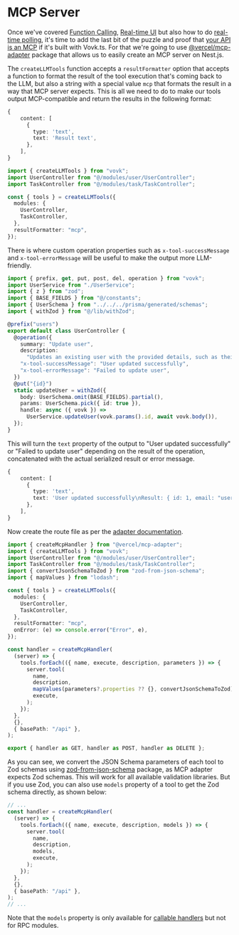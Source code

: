 # MCP Server

Once we've covered [Function Calling](/function-calling), [Real-time UI](/realtime-ui) but also how to do [real-time polling](/polling), it's time to add the last bit of the puzzle and proof that [your API is an MCP](https://www.youtube.com/watch?v=eeOANluSqAE) if it's built with Vovk.ts. For that we're going to use [@vercel/mcp-adapter](https://www.npmjs.com/package/@vercel/mcp-adapter) package that allows us to easily create an MCP server on Nest.js.

The `createLLMTools` function accepts a `resultFormatter` option that accepts a function to format the result of the tool execution that's coming back to the LLM, but also a string with a special value `mcp` that formats the result in a way that MCP server expects. This is all we need to do to make our tools output MCP-compatible and return the results in the following format:

```ts
{
    content: [
      {
        type: 'text',
        text: 'Result text',
      },
    ],
}
```

```ts {7}
import { createLLMTools } from "vovk";
import UserController from "@/modules/user/UserController";
import TaskController from "@/modules/task/TaskController";

const { tools } = createLLMTools({
  modules: {
    UserController,
    TaskController,
  },
  resultFormatter: "mcp",
});
```

There is where custom operation properties such as `x-tool-successMessage` and  `x-tool-errorMessage` will be useful to make the output more LLM-friendly.

```ts {12-13}
import { prefix, get, put, post, del, operation } from "vovk";
import UserService from "./UserService";
import { z } from "zod";
import { BASE_FIELDS } from "@/constants";
import { UserSchema } from "../../../prisma/generated/schemas";
import { withZod } from "@/lib/withZod";

@prefix("users")
export default class UserController {
  @operation({
    summary: "Update user",
    description:
      "Updates an existing user with the provided details, such as their email or name.",
    "x-tool-successMessage": "User updated successfully",
    "x-tool-errorMessage": "Failed to update user",
  })
  @put("{id}")
  static updateUser = withZod({
    body: UserSchema.omit(BASE_FIELDS).partial(),
    params: UserSchema.pick({ id: true }),
    handle: async ({ vovk }) =>
      UserService.updateUser(vovk.params().id, await vovk.body()),
  });
}
```

This will turn the `text` property of the output to "User updated successfully" or "Failed to update user" depending on the result of the operation, concatenated with the actual serialized result or error message.

```ts
{
    content: [
      {
        type: 'text',
        text: 'User updated successfully\nResult: { id: 1, email: "user@example.com" }',
      },
    ],
}
```

Now create the route file as per the [adapter documentation](https://github.com/vercel/mcp-handler).


```ts filename="src/app/api/mcp/route.mdx" {1-36}
import { createMcpHandler } from "@vercel/mcp-adapter";
import { createLLMTools } from "vovk";
import UserController from "@/modules/user/UserController";
import TaskController from "@/modules/task/TaskController";
import { convertJsonSchemaToZod } from "zod-from-json-schema";
import { mapValues } from "lodash";

const { tools } = createLLMTools({
  modules: {
    UserController,
    TaskController,
  },
  resultFormatter: "mcp",
  onError: (e) => console.error("Error", e),
});

const handler = createMcpHandler(
  (server) => {
    tools.forEach(({ name, execute, description, parameters }) => {
      server.tool(
        name,
        description,
        mapValues(parameters?.properties ?? {}, convertJsonSchemaToZod),
        execute,
      );
    });
  },
  {},
  { basePath: "/api" },
);

export { handler as GET, handler as POST, handler as DELETE };
```

As you can see, we convert the JSON Schema parameters of each tool to Zod schemas using [zod-from-json-schema](https://www.npmjs.com/package/zod-from-json-schema) package, as MCP adapter expects Zod schemas. This will work for all available validation libraries. But if you use Zod, you can also use `models` property of a tool to get the Zod schema directly, as shown below:

```ts
// ...
const handler = createMcpHandler(
  (server) => {
    tools.forEach(({ name, execute, description, models }) => {
      server.tool(
        name,
        description,
        models,
        execute,
      );
    });
  },
  {},
  { basePath: "/api" },
);
// ...
```

Note that the `models` property is only available for [callable handlers](/controller/fn) but not for RPC modules.